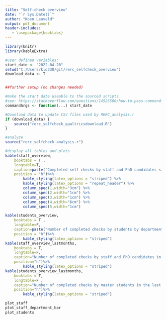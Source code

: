 ```yaml
---
title: "Self-check overview"
date: "`r Sys.Date()`"
author: "Koen Leuveld"
output: pdf_document
header-includes:
   - \usepackage{booktabs}
---
```


<!-- 
Self Check overview
Author: Koen Leuveld

This file compiles data from from the self check of VU-FSS Research Ethics Review Committee into an overview document.
The data is downloaded from qualtrics by rerc_selfcheck_qualtricsdownload.R and processed by rerc_selfcheck_analysis.R

-->


```r
library(knitr)
library(kableExtra)

#user defined variables:
start_date <- "2022-04-20"
setwd("C:/Users/kld330/git/rerc_selfcheck_overview")
download_data <- T


##further setup (no changes needed)

#make the start date useable to the sourced scripts
#see: https://stackoverflow.com/questions/14525580/how-to-pass-command-line-arguments-when-calling-source-on-an-r-file-within-ano
commandArgs <- function(...) start_date

#Download data to update CSV files used by RERC_analysis.r
if (download_data) {
	source("rerc_selfcheck_qualtricsdownload.R") 
}

#analyze
source("rerc_selfcheck_analysis.r")
```

```r
#display all tables and plots
kable(staff_overview,
	booktabs = T ,
	longtable=T,
	caption=paste("Completed self checks by staff and PhD candidates since ",start_date, sep="", collapse=NULL),
	position = "h")%>%
		kable_styling(latex_options = "striped") %>%
		kable_styling(latex_options = "repeat_header") %>%
		column_spec(1,width="3cm") %>%
		column_spec(2,width="1cm") %>%
		column_spec(3,width="1cm") %>%
		column_spec(4,width="6cm") %>%
		column_spec(5,width="1cm") 

kable(students_overview, 
	booktabs = T ,
	longtable=F,
	caption=paste("Number of completed checks by students by department since ",start_date, sep="", collapse=NULL),
	position = "h")%>%
		kable_styling(latex_options = "striped") 
kable(staff_overview_lastmonths,
	booktabs = T, 
	longtable=F,
	caption="Number of completed checks by staff and PhD candidates in the last 12 months",
	position="h")%>%
		kable_styling(latex_options = "striped") 
kable(students_overview_lastmonths, 
	booktabs = T,
	longtable=F ,
	caption="Number of completed checks by master students in the last 12 months",
	position="h")%>%
		kable_styling(latex_options = "striped")
```

\clearpage

```r
plot_staff
plot_staff_department_bar
plot_students
```